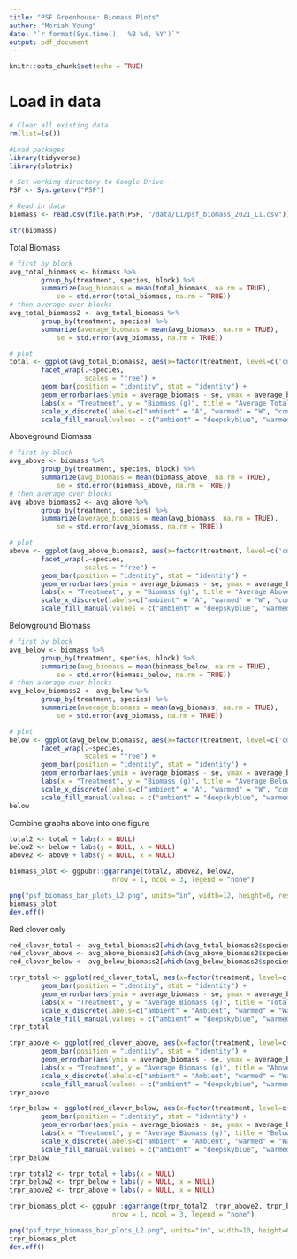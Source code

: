 ```yaml
---
title: "PSF Greenhouse: Biomass Plots"
author: "Moriah Young"
date: "`r format(Sys.time(), '%B %d, %Y')`"
output: pdf_document
---
```


```r
knitr::opts_chunk$set(echo = TRUE)
```

# Load in data
```r
# Clear all existing data
rm(list=ls())

#Load packages
library(tidyverse)
library(plotrix)

# Set working directory to Google Drive
PSF <- Sys.getenv("PSF")

# Read in data
biomass <- read.csv(file.path(PSF, "/data/L1/psf_biomass_2021_L1.csv"))

str(biomass)
```

Total Biomass
```r
# first by block
avg_total_biomass <- biomass %>%
        group_by(treatment, species, block) %>%
        summarize(avg_biomass = mean(total_biomass, na.rm = TRUE),
            se = std.error(total_biomass, na.rm = TRUE))
# then average over blocks
avg_total_biomass2 <- avg_total_biomass %>%
        group_by(treatment, species) %>%
        summarize(average_biomass = mean(avg_biomass, na.rm = TRUE),
            se = std.error(avg_biomass, na.rm = TRUE))

# plot
total <- ggplot(avg_total_biomass2, aes(x=factor(treatment, level=c('control', 'ambient', 'warmed')), y = average_biomass, fill = treatment)) +
        facet_wrap(.~species, 
                   scales = "free") +
        geom_bar(position = "identity", stat = "identity") +
        geom_errorbar(aes(ymin = average_biomass - se, ymax = average_biomass + se), width = 0.2, position = "identity") +
        labs(x = "Treatment", y = "Biomass (g)", title = "Average Total Biomass") +
        scale_x_discrete(labels=c("ambient" = "A", "warmed" = "W", "control" = "C")) +
        scale_fill_manual(values = c("ambient" = "deepskyblue", "warmed" = "firebrick", "control" = "goldenrod"))
```

Aboveground Biomass
```r
# first by block
avg_above <- biomass %>%
        group_by(treatment, species, block) %>%
        summarize(avg_biomass = mean(biomass_above, na.rm = TRUE),
            se = std.error(biomass_above, na.rm = TRUE))
# then average over blocks
avg_above_biomass2 <- avg_above %>%
        group_by(treatment, species) %>%
        summarize(average_biomass = mean(avg_biomass, na.rm = TRUE),
            se = std.error(avg_biomass, na.rm = TRUE))

# plot
above <- ggplot(avg_above_biomass2, aes(x=factor(treatment, level=c('control', 'ambient', 'warmed')), y = average_biomass, fill = treatment)) +
        facet_wrap(.~species, 
                   scales = "free") +
        geom_bar(position = "identity", stat = "identity") +
        geom_errorbar(aes(ymin = average_biomass - se, ymax = average_biomass + se), width = 0.2, position = "identity") +
        labs(x = "Treatment", y = "Biomass (g)", title = "Average Aboveground Biomass") +
        scale_x_discrete(labels=c("ambient" = "A", "warmed" = "W", "control" = "C")) +
        scale_fill_manual(values = c("ambient" = "deepskyblue", "warmed" = "firebrick", "control" = "goldenrod"))
```

Belowground Biomass
```r
# first by block
avg_below <- biomass %>%
        group_by(treatment, species, block) %>%
        summarize(avg_biomass = mean(biomass_below, na.rm = TRUE),
            se = std.error(biomass_below, na.rm = TRUE))
# then average over blocks
avg_below_biomass2 <- avg_below %>%
        group_by(treatment, species) %>%
        summarize(average_biomass = mean(avg_biomass, na.rm = TRUE),
            se = std.error(avg_biomass, na.rm = TRUE))

# plot
below <- ggplot(avg_below_biomass2, aes(x=factor(treatment, level=c('control', 'ambient', 'warmed')), y = average_biomass, fill = treatment)) +
        facet_wrap(.~species, 
                   scales = "free") +
        geom_bar(position = "identity", stat = "identity") +
        geom_errorbar(aes(ymin = average_biomass - se, ymax = average_biomass + se), width = 0.2, position = "identity") +
        labs(x = "Treatment", y = "Biomass (g)", title = "Average Belowground Biomass") +
        scale_x_discrete(labels=c("ambient" = "A", "warmed" = "W", "control" = "C")) +
        scale_fill_manual(values = c("ambient" = "deepskyblue", "warmed" = "firebrick", "control" = "goldenrod"))
below
```

Combine graphs above into one figure
```r
total2 <- total + labs(x = NULL)
below2 <- below + labs(y = NULL, x = NULL)
above2 <- above + labs(y = NULL, x = NULL)

biomass_plot <- ggpubr::ggarrange(total2, above2, below2,
                          nrow = 1, ncol = 3, legend = "none")

png("psf_biomass_bar_plots_L2.png", units="in", width=12, height=6, res=300)
biomass_plot
dev.off()
```

Red clover only
```r
red_clover_total <- avg_total_biomass2[which(avg_total_biomass2$species == "Trpr"),]
red_clover_above <- avg_above_biomass2[which(avg_above_biomass2$species == "Trpr"),]
red_clover_below <- avg_below_biomass2[which(avg_below_biomass2$species == "Trpr"),]

trpr_total <- ggplot(red_clover_total, aes(x=factor(treatment, level=c('control', 'ambient', 'warmed')), y = average_biomass, fill = treatment)) +
        geom_bar(position = "identity", stat = "identity") +
        geom_errorbar(aes(ymin = average_biomass - se, ymax = average_biomass + se), width = 0.2, position = "identity") +
        labs(x = "Treatment", y = "Average Biomass (g)", title = "Total") +
        scale_x_discrete(labels=c("ambient" = "Ambient", "warmed" = "Warmed", "control" = "Control"))  +
        scale_fill_manual(values = c("ambient" = "deepskyblue", "warmed" = "firebrick", "control" = "goldenrod"))
trpr_total

trpr_above <- ggplot(red_clover_above, aes(x=factor(treatment, level=c('control', 'ambient', 'warmed')), y = average_biomass, fill = treatment)) +
        geom_bar(position = "identity", stat = "identity") +
        geom_errorbar(aes(ymin = average_biomass - se, ymax = average_biomass + se), width = 0.2, position = "identity") +
        labs(x = "Treatment", y = "Average Biomass (g)", title = "Aboveground") +
        scale_x_discrete(labels=c("ambient" = "Ambient", "warmed" = "Warmed", "control" = "Control"))  +
        scale_fill_manual(values = c("ambient" = "deepskyblue", "warmed" = "firebrick", "control" = "goldenrod"))
trpr_above

trpr_below <- ggplot(red_clover_below, aes(x=factor(treatment, level=c('control', 'ambient', 'warmed')), y = average_biomass, fill = treatment)) +
        geom_bar(position = "identity", stat = "identity") +
        geom_errorbar(aes(ymin = average_biomass - se, ymax = average_biomass + se), width = 0.2, position = "identity") +
        labs(x = "Treatment", y = "Average Biomass (g)", title = "Belowground") +
        scale_x_discrete(labels=c("ambient" = "Ambient", "warmed" = "Warmed", "control" = "Control")) +
        scale_fill_manual(values = c("ambient" = "deepskyblue", "warmed" = "firebrick", "control" = "goldenrod"))
trpr_below

trpr_total2 <- trpr_total + labs(x = NULL)
trpr_below2 <- trpr_below + labs(y = NULL, x = NULL)
trpr_above2 <- trpr_above + labs(y = NULL, x = NULL)

trpr_biomass_plot <- ggpubr::ggarrange(trpr_total2, trpr_above2, trpr_below2,
                          nrow = 1, ncol = 3, legend = "none")

png("psf_trpr_biomass_bar_plots_L2.png", units="in", width=10, height=6, res=300)
trpr_biomass_plot
dev.off()
```

